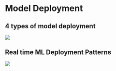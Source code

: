 
# Model Deployment

## 4 types of model deployment

![](/Images/model_deployment.png)



## Real time ML Deployment Patterns

![](/Images/real_time_ml_deployment_patterns.png)